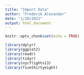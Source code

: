 ```yaml
---
title: "Import Data"
author: "Frederik Alexander"
date: "1/28/2022"
output: html_document
---
```


```r
knitr::opts_chunk$set(echo = TRUE)

library(dplyr)
library(ggplot2)
library(readr)
library(tidyr)
library(nycflights13)
library(fivethirtyeight)
```
